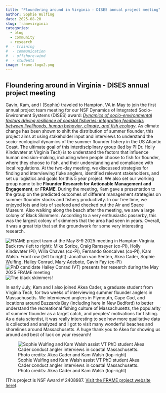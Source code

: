 ```yaml
---
title: "Floundering around in Virginia - DISES annual project meeting"
author: Sophie Wulfing
date: 2025-08-20
slug: framevirginia
categories:
  - blog 
  - community
  - research
#  - training
#  - communication
#  - offshore-wind
#  - students
image: frame-logo2.png
---
```


## Floundering around in Virginia - DISES annual project meeting

Gavin, Kam, and I (Sophie) traveled to Hampton, VA in May to join the first annual project team meeting for our NSF Dynamics of Integrated Socio-Environment Systems (DISES) award: [*Dynamics of socio-environmental factors driving resilience of coastal fisheries: integrating feedbacks between livelihoods, human behavior, climate, and fish ecology*](https://www.nsf.gov/awardsearch/showAward?AWD_ID=2408987). As climate change has been shown to shift the distribution of summer flounder, this project aims at using stakeholder input and interviews to understand the socio-ecological dynamics of the summer flounder fishery in the US Atlantic Coast. The ultimate goal of this interdisciplinary group (led by PI Dr. Holly Kindsvater at Virginia Tech) is to understand the factors that influence human decision-making, including when people choose to fish for flounder, where they choose to fish, and their understanding and compliance with local regulations. At the two-day meeting, we discussed strategies for finding and interviewing fluke anglers, identified relevant stakeholders, and set up logistics and goals for this 5 year project. We also set our working group name to be **Flounder Research for Actionable Management and Engagement**, or **FRAME**. During the meeting, Kam gave a presentation to the group on the predicted outcomes of different management strategies on summer flounder stocks and fishery productivity. In our free time, we enjoyed lots and lots of seafood and checked out the Air and Space Museum. Also walking along the beach after the meeting, we saw a large colony of Black Skimmers. According to a very enthusiastic passerby, this was the largest colony of skimmers that the area had seen in years. Overall, it was a great trip that set the groundwork for some very interesting research.

![FRAME project team at the May 8-9 2025 meeting in Hampton Virginia. Back row (left to right): Mike Sorice, Craig Ramseyer (co-PI), Holly Kindsvater (PI), Willa Chaves (co-PI), Fernando Goncalves (co-PI), Kam Walsh. Front row (left to right): Jonathan van Senten, Akea Cader, Sophie Wulfing, Hailey Conrad, Mary Adebote, Gavin Fay (co-PI)](frame-hampton-2025.jpg) ![PhD candidate Hailey Conrad (VT) presents her research during the May 2025 FRAME meeting](conrad-talk.jpg) ![The black skimmers!](skimmers.jpg)

In early July, Kam and I also joined Akea Cader, a graduate student from Virginia Tech, for two weeks of interviewing summer flounder anglers in Massachusetts. We interviewed anglers in Plymouth, Cape Cod, and locations around Buzzards Bay (including here in New Bedford) to better understand the recreational fishing culture of Massachusetts, the popularity of summer flounder as a target catch, and peoples’ motivations for fishing. As a data scientist, it was really interesting to see how more qualitative data is collected and analyzed and I got to visit many wonderful beaches and shorelines around Massachusetts. A huge thank you to Akea for showing us around and best of luck on your research!

![Sophie Wulfing and Kam Walsh assist VT PhD student Akea Cader conduct angler interviews in coastal Massachusetts. Photo credits: Akea Cader and Kam Walsh (top-right)](fluke-research-akea-july2025.png)

(This project is NSF Award \# 2408987. [Visit the FRAME project website here](https://thefaylab.githubio/frame)).
